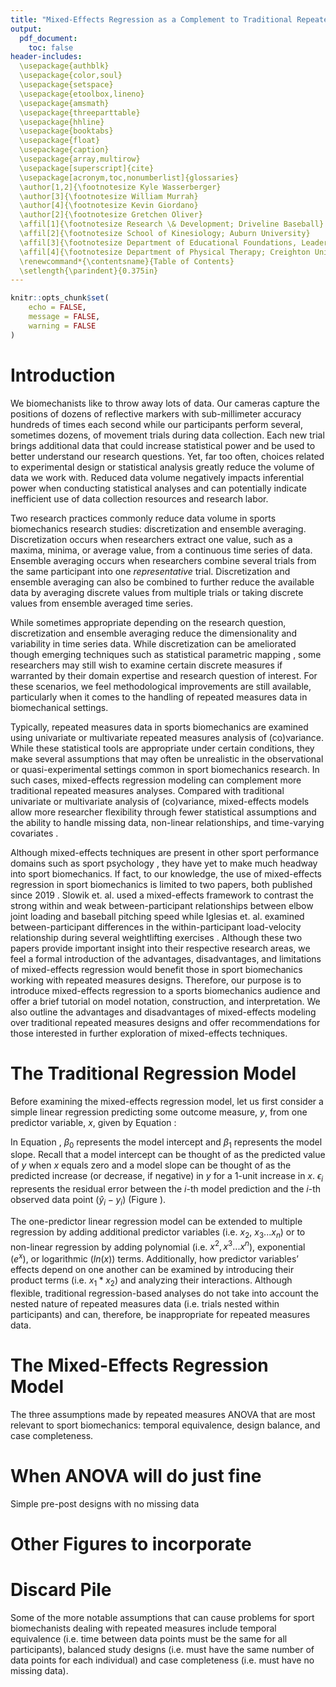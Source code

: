 ```yaml
---
title: "Mixed-Effects Regression as a Complement to Traditional Repeated Measures Analysis of Variance in Sports Biomechanics Research"
output: 
  pdf_document:
    toc: false
header-includes:
  \usepackage{authblk}
  \usepackage{color,soul}
  \usepackage{setspace}
  \usepackage{etoolbox,lineno}
  \usepackage{amsmath}
  \usepackage{threeparttable}
  \usepackage{hhline}
  \usepackage{booktabs}
  \usepackage{float}
  \usepackage{caption}
  \usepackage{array,multirow}
  \usepackage[superscript]{cite}
  \usepackage[acronym,toc,nonumberlist]{glossaries} 
  \author[1,2]{\footnotesize Kyle Wasserberger}
  \author[3]{\footnotesize William Murrah}
  \author[4]{\footnotesize Kevin Giordano}
  \author[2]{\footnotesize Gretchen Oliver}
  \affil[1]{\footnotesize Research \& Development; Driveline Baseball}
  \affil[2]{\footnotesize School of Kinesiology; Auburn University}
  \affil[3]{\footnotesize Department of Educational Foundations, Leadership, \& Technology; Auburn University}
  \affil[4]{\footnotesize Department of Physical Therapy; Creighton University}
  \renewcommand*{\contentsname}{Table of Contents}
  \setlength{\parindent}{0.375in}
---
```


```r
knitr::opts_chunk$set(
	echo = FALSE,
	message = FALSE,
	warning = FALSE
)
```
\pagenumbering{gobble}
\begin{center}
Keywords: multilevel, hierarchical, longitudinal, growth curve
\end{center}

\newpage
\linenumbers
\begin{abstract}
\doublespacing
Mixed-effects regression is a powerful, flexible, yet neglected analysis method in the sports biomechanics literature. In this paper, we hope to draw increased attention to this underused research tool and lobby for its increased adaptation when examining repeated measures biomechanics data. First, we introduce the rationale and approach underlying mixed-effects regression. We then go through examples using simulated and real-world data to illustrate its potential application in sports biomechanics research. Lastly, we provide some recommendations, words of caution, and additional resources.
\end{abstract}

\newpage
\pagenumbering{arabic}
# Introduction
\doublespacing
We biomechanists like to throw away lots of data. Our cameras capture the positions of dozens of reflective markers with sub-millimeter accuracy hundreds of times each second while our participants perform several, sometimes dozens, of movement trials during data collection. Each new trial brings additional data that could increase statistical power and be used to better understand our research questions. Yet, far too often, choices related to experimental design or statistical analysis greatly reduce the volume of data we work with. Reduced data volume negatively impacts inferential power when conducting statistical analyses and can potentially indicate inefficient use of data collection resources and research labor.

Two research practices commonly reduce data volume in sports biomechanics research studies: discretization and ensemble averaging. Discretization occurs when researchers extract one value, such as a maxima, minima, or average value, from a continuous\footnote{Yes, yes, biomechanics time series data are limited to the measurement rate of the camera, force plate, etc... and not \textit{truly} continuous; but you get the point} time series of data. Ensemble averaging occurs when researchers combine several trials from the same participant into one *representative* trial. Discretization and ensemble averaging can also be combined to further reduce the available data by averaging discrete values from multiple trials or taking discrete values from ensemble averaged time series.

While sometimes appropriate depending on the research question, discretization and ensemble averaging reduce the dimensionality and variability in time series data. While discretization can be ameliorated though emerging techniques such as statistical parametric mapping \cite{pataky2019}, some researchers may still wish to examine certain discrete measures if warranted by their domain expertise and research question of interest. For these scenarios, we feel methodological improvements are still available, particularly when it comes to the handling of repeated measures data in biomechanical settings. 

Typically, repeated measures data in sports biomechanics are examined using univariate or multivariate repeated measures analysis of (co)variance. While these statistical tools are appropriate under certain conditions, they make several assumptions that may often be unrealistic in the observational or quasi-experimental settings common in sport biomechanics research. In such cases, mixed-effects regression modeling can complement more traditional repeated measures analyses. Compared with traditional univariate or multivariate analysis of (co)variance, mixed-effects models allow more researcher flexibility through fewer statistical assumptions and the ability to handle missing data, non-linear relationships, and time-varying covariates \cite{hox2017}.

Although mixed-effects techniques are present in other sport performance domains such as sport psychology \cite{beauchamp2005,benson2016,cornelius2007}, they have yet to make much headway into sport biomechanics. If fact, to our knowledge, the use of mixed-effects regression in sport biomechanics is limited to two papers, both published since 2019 \cite{slowik2019, iglesias2021}. Slowik et. al. used a mixed-effects framework to contrast the strong within and weak between-participant relationships between elbow joint loading and baseball pitching speed \cite{slowik2019} while Iglesias et. al. examined between-participant differences in the within-participant load-velocity relationship during several weightlifting exercises \cite{iglesias2021}. Although these two papers provide important insight into their respective research areas, we feel a formal introduction of the advantages, disadvantages, and limitations of mixed-effects regression would benefit those in sport biomechanics working with repeated measures designs. Therefore, our purpose is to introduce mixed-effects regression to a sports biomechanics audience and offer a brief tutorial on model notation, construction, and interpretation. We also outline the advantages and disadvantages of mixed-effects modeling over traditional repeated measures designs and offer recommendations for those interested in further exploration of mixed-effects techniques.

# The Traditional Regression Model

Before examining the mixed-effects regression model, let us first consider a simple linear regression predicting some outcome measure, $y$, from one predictor variable, $x$, given by Equation \ref{eq:reg1}:

\begin{equation}
\hat{y}_{i}=\beta_{0}+\beta_{1}x_{i}+\epsilon_{i}
\label{eq:reg1}
\end{equation}

\noindent
In Equation \ref{eq:reg1}, $\beta_{0}$ represents the model intercept and $\beta_{1}$ represents the model slope. Recall that a model intercept can be thought of as the predicted value of $y$ when $x$ equals zero and a model slope can be thought of as the predicted increase (or decrease, if negative) in $y$ for a 1-unit increase in $x$. $\epsilon_{i}$ represents the residual error between the $i$-th model prediction and the $i$-th observed data point ($\hat{y}_{i}-y_{i}$) (Figure \ref{fig1}).

\begin{figure}
\centering
\captionsetup{width=0.6\textwidth}
\includegraphics[width=0.6\textwidth]{fig1.png}
\caption{Hypothetical Simple Regression}
\label{fig1}
\end{figure}

The one-predictor linear regression model can be extended to multiple regression by adding additional predictor variables (i.e. $x_{2}$, $x_{3}...x_{n}$) or to non-linear regression by adding polynomial (i.e. $x^{2}, x^{3}...x^{n}$), exponential ($e^{x}$), or logarithmic ($ln(x)$) terms. Additionally, how predictor variables' effects depend on one another can be examined by introducing their product terms (i.e. $x_{1}*x_{2}$) and analyzing their interactions. Although flexible, traditional regression-based analyses do not take into account the nested nature of repeated measures data (i.e. trials nested within participants) and can, therefore, be inappropriate for repeated measures data.

# The Mixed-Effects Regression Model

The three assumptions made by repeated measures ANOVA that are most relevant to sport biomechanics: temporal equivalence, design balance, and case completeness.

# When ANOVA will do just fine

Simple pre-post designs with no missing data


# Other Figures to incorporate

\begin{figure}
\centering
\captionsetup{width=0.6\textwidth}
\includegraphics[width=0.6\textwidth]{rand_int.png}
\caption{Fictional mixed-effects model with random intercepts. Individual regression lines are parallel (equal slopes) but differ in their respecitve intercepts}
\label{fig-rand-int}
\end{figure}

\begin{figure}
\centering
\captionsetup{width=0.6\textwidth}
\includegraphics[width=0.6\textwidth]{rand_slope.png}
\caption{Fictional mixed-effects model with random slopes. Individual regression lines are not parallel (unequal slopes) but share a mutual intercept}
\label{fig-rand-slope}
\end{figure}

\begin{figure}
\centering
\captionsetup{width=0.6\textwidth}
\includegraphics[width=0.6\textwidth]{rand_int_slope.png}
\caption{Fictional mixed-effects model with random intercepts and slopes. Individual regression lines are not parrallel and do not share a mutual intercept}
\label{fig-rand-int-slope}
\end{figure}

\begin{table}[H]
\begin{center}
\captionsetup{width=0.6\textwidth}
\begin{threeparttable}
\begin{tabular}{lrr}
\toprule
& \multicolumn{1}{c}{Traditional ANOVA} & \multicolumn{1}{c}{Mixed-Effects Regression} \\ 
\cline{2-3}
Problematic Assumption 1 & Boo & Yay \\
Questionable Assumption 2 & Not really & Definitely \\
Tricky Real-World Data Thing & No way, Jose & No big deal \\
\hhline{===}
\end{tabular}
\begin{tablenotes}[flushleft]
\scriptsize{\item this is my table caption you can cite stuff here too \cite{wasserberger2021}}
\end{tablenotes}
\caption{This will be the ANOVA/MLM comparison table used to emphasize how awesome mixed-effects modeling is}
\end{threeparttable}
\label{tbl:anova_mlm_comp}
\end{center}
\end{table}

# Discard Pile

Some of the more notable assumptions that can cause problems for sport biomechanists dealing with repeated measures include temporal equivalence (i.e. time between data points must be the same for all participants), balanced study designs (i.e. must have the same number of data points for each individual) and case completeness (i.e. must have no missing data).

<!----------------------------------------------------------References--->

\newpage
\singlespacing
\addcontentsline{toc}{section}{References}
\bibliographystyle{plain-custom}
\bibliography{mixeff_reg_sport_biomech}